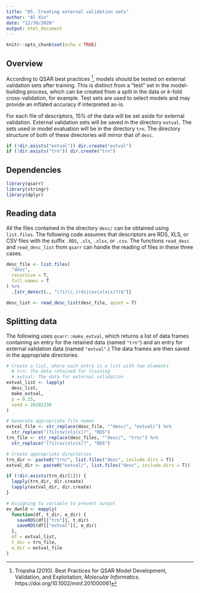 ```yaml
---
title: "05. Creating external validation sets"
author: "Al Xin"
date: "12/30/2020"
output: html_document
---
```


```r
knitr::opts_chunk$set(echo = TRUE)
```

## Overview

According to QSAR best practices [^1], models should be tested on external validation sets after training. This is distinct from a "test" set in the model-building process, which can be created from a split in the data or *k*-fold cross-validation, for example. Test sets are used to select models and may provide an inflated accuracy if interpreted as-is. 

For each file of descriptors, 15% of the data will be set aside for external validation. External validation sets will be saved in the directory `extval`. The sets used in model evaluation will be in the directory `trn`. The directory structure of both of these directories will mirror that of `desc`. 

```r
if (!dir.exists("extval")) dir.create("extval")
if (!dir.exists("trn")) dir.create("trn")
```

## Dependencies

```r
library(qsarr)
library(stringr)
library(dplyr)
```

## Reading data

All the files contained in the directory `desc/` can be obtained using `list.files`. The following code assumes that descriptors are RDS, XLS, or CSV files with the suffix `.RDS`, `.xls`, `.xlsx`, or `.csv`. The functions `read_desc` and `read_desc_list` from `qsarr` can handle the reading of files in these three cases. 

```r
desc_file <- list.files(
  "desc", 
  recursive = T, 
  full.names = T
) %>%
  .[str_detect(., "(?i)\\.(rds|csv|xls(x)?)$")]

desc_list <- read_desc_list(desc_file, quiet = T)
```

## Splitting data

The following uses `qsarr::make_extval`, which returns a list of data frames containing an entry for the retained data (named `"trn"`) and an entry for external validation data (named `"extval"`.) The data frames are then saved in the appropriate directories. 

```r
# Create a list, where each entry is a list with two elements
  # trn: The data retained for training
  # extval: The data for external validation
extval_list <- lapply(
  desc_list, 
  make_extval, 
  p = 0.15, 
  seed = 20201230
)

# Generate appropriate file names
extval_file <- str_replace(desc_file, "^desc/", "extval/") %>%
  str_replace("(?i)csv|xls(x)?", "RDS")
trn_file <- str_replace(desc_files, "^desc/", "trn/") %>%
  str_replace("(?i)csv|xls(x)?", "RDS")

# Create appropriate directories
trn_dir <- paste0("trn/", list.files("desc", include.dirs = T))
extval_dir <- paste0("extval/", list.files("desc", include.dirs = T))

if (!dir.exists(trn_dir[1])) {
  lapply(trn_dir, dir.create)
  lapply(extval_dir, dir.create)
}

# Assigning to variable to prevent output
ev_dwnld <- mapply(
  function(df, t_dir, e_dir) {
    saveRDS(df[["trn"]], t_dir)
    saveRDS(df[["extval"]], e_dir)
  }, 
  df = extval_list, 
  t_dir = trn_file, 
  e_dir = extval_file
)
```

[^1]: Tropsha (2010). Best Practices for QSAR Model Development, Validation, and Exploitation, *Molecular Informatics*. https://doi.org/10.1002/minf.201000061

